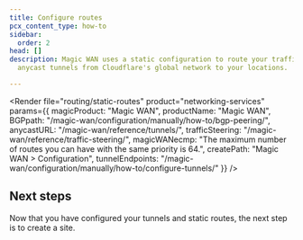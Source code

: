 ```yaml
---
title: Configure routes
pcx_content_type: how-to
sidebar:
  order: 2
head: []
description: Magic WAN uses a static configuration to route your traffic through
  anycast tunnels from Cloudflare's global network to your locations.

---
```



<Render
	file="routing/static-routes"
	product="networking-services"
	params={{
		magicProduct: "Magic WAN",
		productName: "Magic WAN",
		BGPpath: "/magic-wan/configuration/manually/how-to/bgp-peering/",
		anycastURL: "/magic-wan/reference/tunnels/",
		trafficSteering: "/magic-wan/reference/traffic-steering/",
		magicWANecmp: "The maximum number of routes you can have with the same priority is 64.",
		createPath: "Magic WAN > Configuration",
		tunnelEndpoints: "/magic-wan/configuration/manually/how-to/configure-tunnels/"
	}}
/>

## Next steps

Now that you have configured your tunnels and static routes, the next step is to create a site. <Render file="sites-brief" product="networking-services" />